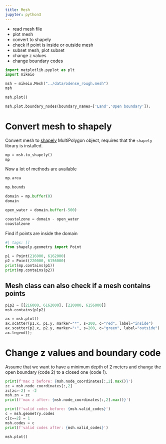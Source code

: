 ```yaml
---
title: Mesh
jupyter: python3
---
```


* read mesh file
* plot mesh 
* convert to shapely
* check if point is inside or outside mesh
* subset mesh, plot subset
* change z values
* change boundary codes


```python
import matplotlib.pyplot as plt
import mikeio
```

```python
msh = mikeio.Mesh("../data/odense_rough.mesh")
msh
```

```python
msh.plot()
```

```python
msh.plot.boundary_nodes(boundary_names=['Land','Open boundary']);
```

# Convert mesh to shapely
Convert mesh to [shapely](https://shapely.readthedocs.io/en/latest/manual.html) MultiPolygon object, requires that the `shapely` library is installed.

```python
mp = msh.to_shapely()
mp
```

Now a lot of methods are available

```python
mp.area
```

```python
mp.bounds
```

```python
domain = mp.buffer(0)
domain
```

```python
open_water = domain.buffer(-500)

coastalzone = domain - open_water
coastalzone
```

Find if points are inside the domain

```python
#| tags: []
from shapely.geometry import Point

p1 = Point(216000, 6162000)
p2 = Point(220000, 6156000)
print(mp.contains(p1))
print(mp.contains(p2))
```

## Mesh class can also check if a mesh contains points 

```python
p1p2 = [[216000, 6162000], [220000, 6156000]]
msh.contains(p1p2)
```

```python
ax = msh.plot()
ax.scatter(p1.x, p1.y, marker="*", s=200, c="red", label="inside")
ax.scatter(p2.x, p2.y, marker="+", s=200, c="green", label="outside")
ax.legend();
```


# Change z values and boundary code
Assume that we want to have a minimum depth of 2 meters and change the open boundary (code 2) to a closed one (code 1). 

```python
print(f'max z before: {msh.node_coordinates[:,2].max()}')
zc = msh.node_coordinates[:,2]
zc[zc>-2] = -2
msh.zn = zc
print(f'max z after: {msh.node_coordinates[:,2].max()}')
```

```python
print(f'valid codes before: {msh.valid_codes}')
c = msh.geometry.codes
c[c==2] = 1
msh.codes = c
print(f'valid codes after: {msh.valid_codes}')
```

```python
msh.plot()
```


